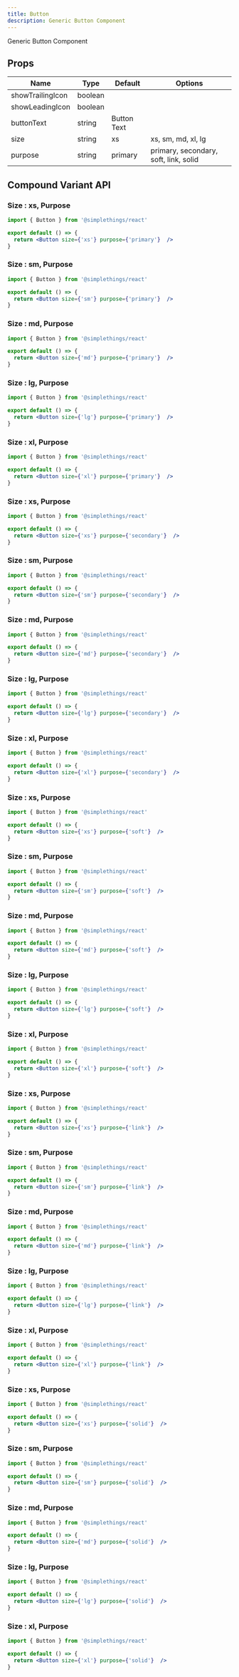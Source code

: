 ```yaml
---
title: Button
description: Generic Button Component
---
```



Generic Button Component

## Props

| Name | Type | Default | Options |
| ---- | ---- | ------- | ------- |
| showTrailingIcon | boolean |  |  |
| showLeadingIcon | boolean |  |  |
| buttonText | string | Button Text |  |
| size | string | xs | xs, sm, md, xl, lg |
| purpose | string | primary | primary, secondary, soft, link, solid |

## Compound Variant API

### Size : xs, Purpose

```jsx live
import { Button } from '@simplethings/react'

export default () => {
  return <Button size={'xs'} purpose={'primary'}  />
}

```

### Size : sm, Purpose

```jsx live
import { Button } from '@simplethings/react'

export default () => {
  return <Button size={'sm'} purpose={'primary'}  />
}

```

### Size : md, Purpose

```jsx live
import { Button } from '@simplethings/react'

export default () => {
  return <Button size={'md'} purpose={'primary'}  />
}

```

### Size : lg, Purpose

```jsx live
import { Button } from '@simplethings/react'

export default () => {
  return <Button size={'lg'} purpose={'primary'}  />
}

```

### Size : xl, Purpose

```jsx live
import { Button } from '@simplethings/react'

export default () => {
  return <Button size={'xl'} purpose={'primary'}  />
}

```

### Size : xs, Purpose

```jsx live
import { Button } from '@simplethings/react'

export default () => {
  return <Button size={'xs'} purpose={'secondary'}  />
}

```

### Size : sm, Purpose

```jsx live
import { Button } from '@simplethings/react'

export default () => {
  return <Button size={'sm'} purpose={'secondary'}  />
}

```

### Size : md, Purpose

```jsx live
import { Button } from '@simplethings/react'

export default () => {
  return <Button size={'md'} purpose={'secondary'}  />
}

```

### Size : lg, Purpose

```jsx live
import { Button } from '@simplethings/react'

export default () => {
  return <Button size={'lg'} purpose={'secondary'}  />
}

```

### Size : xl, Purpose

```jsx live
import { Button } from '@simplethings/react'

export default () => {
  return <Button size={'xl'} purpose={'secondary'}  />
}

```

### Size : xs, Purpose

```jsx live
import { Button } from '@simplethings/react'

export default () => {
  return <Button size={'xs'} purpose={'soft'}  />
}

```

### Size : sm, Purpose

```jsx live
import { Button } from '@simplethings/react'

export default () => {
  return <Button size={'sm'} purpose={'soft'}  />
}

```

### Size : md, Purpose

```jsx live
import { Button } from '@simplethings/react'

export default () => {
  return <Button size={'md'} purpose={'soft'}  />
}

```

### Size : lg, Purpose

```jsx live
import { Button } from '@simplethings/react'

export default () => {
  return <Button size={'lg'} purpose={'soft'}  />
}

```

### Size : xl, Purpose

```jsx live
import { Button } from '@simplethings/react'

export default () => {
  return <Button size={'xl'} purpose={'soft'}  />
}

```

### Size : xs, Purpose

```jsx live
import { Button } from '@simplethings/react'

export default () => {
  return <Button size={'xs'} purpose={'link'}  />
}

```

### Size : sm, Purpose

```jsx live
import { Button } from '@simplethings/react'

export default () => {
  return <Button size={'sm'} purpose={'link'}  />
}

```

### Size : md, Purpose

```jsx live
import { Button } from '@simplethings/react'

export default () => {
  return <Button size={'md'} purpose={'link'}  />
}

```

### Size : lg, Purpose

```jsx live
import { Button } from '@simplethings/react'

export default () => {
  return <Button size={'lg'} purpose={'link'}  />
}

```

### Size : xl, Purpose

```jsx live
import { Button } from '@simplethings/react'

export default () => {
  return <Button size={'xl'} purpose={'link'}  />
}

```

### Size : xs, Purpose

```jsx live
import { Button } from '@simplethings/react'

export default () => {
  return <Button size={'xs'} purpose={'solid'}  />
}

```

### Size : sm, Purpose

```jsx live
import { Button } from '@simplethings/react'

export default () => {
  return <Button size={'sm'} purpose={'solid'}  />
}

```

### Size : md, Purpose

```jsx live
import { Button } from '@simplethings/react'

export default () => {
  return <Button size={'md'} purpose={'solid'}  />
}

```

### Size : lg, Purpose

```jsx live
import { Button } from '@simplethings/react'

export default () => {
  return <Button size={'lg'} purpose={'solid'}  />
}

```

### Size : xl, Purpose

```jsx live
import { Button } from '@simplethings/react'

export default () => {
  return <Button size={'xl'} purpose={'solid'}  />
}

```
